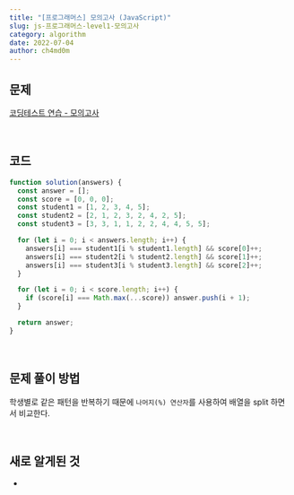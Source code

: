 ```yaml
---
title: "[프로그래머스] 모의고사 (JavaScript)"
slug: js-프로그래머스-level1-모의고사
category: algorithm
date: 2022-07-04
author: ch4md0m
---
```


## 문제

[코딩테스트 연습 - 모의고사](https://programmers.co.kr/learn/courses/30/lessons/42840)

<br />

## 코드

```jsx
function solution(answers) {
  const answer = [];
  const score = [0, 0, 0];
  const student1 = [1, 2, 3, 4, 5];
  const student2 = [2, 1, 2, 3, 2, 4, 2, 5];
  const student3 = [3, 3, 1, 1, 2, 2, 4, 4, 5, 5];

  for (let i = 0; i < answers.length; i++) {
    answers[i] === student1[i % student1.length] && score[0]++;
    answers[i] === student2[i % student2.length] && score[1]++;
    answers[i] === student3[i % student3.length] && score[2]++;
  }

  for (let i = 0; i < score.length; i++) {
    if (score[i] === Math.max(...score)) answer.push(i + 1);
  }

  return answer;
}
```

<br />

## 문제 풀이 방법

학생별로 같은 패턴을 반복하기 때문에 `나머지(%) 연산자`를 사용하여 배열을 split 하면서 비교한다.

<br />

## 새로 알게된 것

-
